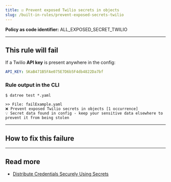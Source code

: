 ```yaml
---
title: ☑️ Prevent exposed Twilio secrets in objects
slug: /built-in-rules/prevent-exposed-secrets-twilio
---
```




<CommonOverview />

**Policy as code identifier:** ALL_EXPOSED_SECRET_TWILIO

---

## This rule will fail

If a Twilio **API key** is present anywhere in the config:

```yaml
API_KEY: SKaB471B5FAe075E7D6b5F4db4822Da7bf
```

### Rule output in the CLI

```terminal
$ datree test *.yaml

>> File: failExample.yaml
❌ Prevent exposed Twilio secrets in objects [1 occurrence]
💡 Secret data found in config - keep your sensitive data elsewhere to prevent it from being stolen 
```

---

## How to fix this failure

<CommonHowToFix />

---

## Read more

- [Distribute Credentials Securely Using Secrets](https://kubernetes.io/docs/tasks/inject-data-application/distribute-credentials-secure/)
